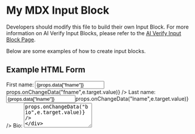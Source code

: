 # My MDX Input Block

Developers should modify this file to build their own Input Block. For more information on AI Verify Input Blocks, please refer to the [AI Verify Input Block Page](https://gitlab.com/imda_dsl/t2po/ai-verify/ai-verify-portal/ai-verify-plugin/-/blob/main/docs/InputBlock.md).

Below are some examples of how to create input blocks.

## Example HTML Form

<div style={{ display:"flex", flexDirection:"column", marginBottom:"10px" }}>
  <label htmlFor="fname">First name:</label>
  <input type="text" id="fname" value={props.data["fname"]} onChange={(e)=>props.onChangeData("fname",e.target.value)} />
  <label htmlFor="lname">Last name:</label>
  <input type="text" id="lname" value={props.data["lname"]} onChange={(e)=>props.onChangeData("lname",e.target.value)} />
  <label htmlFor="bio">Bio:</label>
  <textarea rows="4" style={{ width:"100%", resize:"none" }} value={props.data["bio"]} onChange={(e)=>props.onChangeData("bio",e.target.value)} />
</div>

## Example use of Decision Tree Component

The [AI Verify Shared Library DecisionTree](https://gitlab.com/imda_dsl/t2po/ai-verify/ai-verify-portal/ai-verify-shared-library/-/tree/main/packages/graph) allows user to build their own decision tree.

You can find an example of Decision Tree Input Block from the [Widgets for Fairness Metrics Toolbox](https://gitlab.com/imda_dsl/t2po/ai-verify/ai-verify-stock-plugins/aiverify.stock.fairness-metrics-toolbox-widgets) plugin.
An example use of the **DecisionTree** component can be found in the implementation for the [AI Verify Fairness Tree](https://gitlab.com/imda_dsl/t2po/ai-verify/ai-verify-stock-plugins/aiverify.stock.fairness-metrics-toolbox-widgets/-/blob/main/inputs/fairness-tree.mdx) is found under the *inputs* folder.

